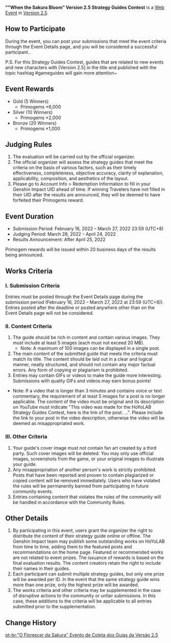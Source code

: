 {{Event
|name              = "When the Sakura Bloom" Version 2.5 Strategy Guides Contest
|image             = When the Sakura Bloom Version 2.5 Strategy Guides Contest.png
|type              = Web
|type2             = Submission
|time_known        = yes
|time_start        = 2022-02-16 00:00:00
|time_start_offset = GMT+8
|time_end          = 2022-03-27 23:59:59
|time_end_offset   = GMT+8
|link              = https://www.hoyolab.com/contribution/101
}}
'''""When the Sakura Bloom" Version 2.5 Strategy Guides Contest''' is a [[Web Event]] in [[Version 2.5]].

==How to Participate==
During the event, you can post your submissions that meet the event criteria through the Event Details page, and you will be considered a successful participant..

P.S. For this Strategy Guides Contest, guides that are related to new events and new characters with [Version 2.5] in the title and published with the topic hashtag #gameguides will gain more attention~

==Event Rewards==
* Gold (5 Winners)
** Primogems ×6,000
* Silver (10 Winners)
** Primogems ×2,000
* Bronze (20 Winners)
** Primogems ×1,000

==Judging Rules==
# The evaluation will be carried out by the official organizer.
# The official organizer will assess the strategy guides that meet the criteria on the basis of various factors, such as their timely effectiveness, completeness, objective accuracy, clarity of explanation, applicability, composition, and aesthetics of the layout.
# Please go to Account Info > Redemption Information to fill in your Genshin Impact UID ahead of time. If winning Travelers have not filled in their UID after the results are announced, they will be deemed to have forfeited their Primogems reward.

==Event Duration==
* Submission Period: February 16, 2022 – March 27, 2022 23:59 (UTC+8)
* Judging Period: March 28, 2022 – April 24, 2022
* Results Announcement: After April 25, 2022
Primogem rewards will be issued within 20 business days of the results being announced.

==Works Criteria==
===I. Submission Criteria===
Entries must be posted through the Event Details page during the submission period (February 16, 2022 – March 27, 2022 at 23:59 (UTC+8)). Entries posted after the deadline or posted anywhere other than on the Event Details page will not be considered.

===II. Content Criteria===
# The guide should be rich in content and contain various images. They must include at least 5 images (each must not exceed 20 MB).
#* Note: A maximum of 100 images can be displayed in a single post.
# The main content of the submitted guide that meets the criteria must match its title. The content should be laid out in a clear and logical manner, neatly structured, and should not contain any major factual errors. Any form of copying or plagiarism is prohibited.
# Entries may contain GIFs or videos to make the guide more interesting. Submissions with quality GIFs and videos may earn bonus points!
* Note: If a video that is longer than 3 minutes and contains voice or text commentary, the requirement of at least 5 images for a post is no longer applicable. The content of the video must be original and its description on YouTube must indicate "This video was made for the HoYoLAB Strategy Guides Contest, here is the link of the post: ...". Please include the link to your post in the video description, otherwise the video will be deemed as misappropriated work.

===III. Other Criteria===
# Your guide's cover image must not contain fan art created by a third party. Such cover images will be deleted. You may only use official images, screenshots from the game, or your original images to illustrate your guide.
# Any misappropriation of another person's work is strictly prohibited. Posts that have been reported and proven to contain plagiarized or copied content will be removed immediately. Users who have violated the rules will be permanently banned from participating in future community events.
# Entries containing content that violates the rules of the community will be handled in accordance with the Community Rules.

==Other Details==
# By participating in this event, users grant the organizer the right to distribute the content of their strategy guide online or offline. The Genshin Impact team may publish some outstanding works on HoYoLAB from time to time, adding them to the featured posts and recommendations on the home page. Featured or recommended works are not related to event prizes. The issuance of rewards is based on the final evaluation results. The content creators retain the right to include their names in their guides.
# Each participant can submit multiple strategy guides, but only one prize will be awarded per ID. In the event that the same strategy guide wins more than one prize, only the highest prize will be awarded.
# The works criteria and other criteria may be supplemented in the case of disruptive actions to the community or unfair submissions. In this case, these additions to the criteria will be applicable to all entries submitted prior to the supplementation.

==Change History==
{{Change History|2.5}}
[[pt-br:"O Florescer da Sakura" Evento de Coleta dos Guias da Versão 2.5]]
